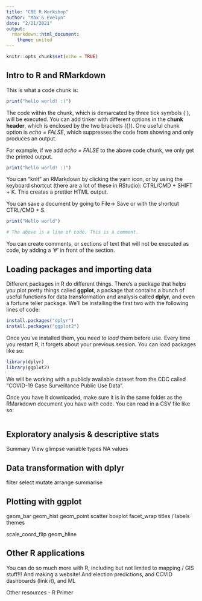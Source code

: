 ```yaml
---
title: "CBE R Workshop"
author: "Max & Evelyn"
date: "2/21/2021"
output:
  rmarkdown::html_document:
    theme: united
---
```


```r
knitr::opts_chunk$set(echo = TRUE)
```

## Intro to R and RMarkdown

This is what a code chunk is:

```r
print("hello world! :)")
```

The code within the chunk, which is demarcated by three tick symbols (`), will be executed. You can add tinker with different options in the **chunk header**, which is enclosed by the two brackets (\{\}). One useful chunk option is *echo = FALSE*, which suppresses the code from showing and only produces an output.

For example, if we add *echo = FALSE* to the above code chunk, we only get the printed output.

```r
print("hello world! :)")
```

You can "knit" an RMarkdown by clicking the yarn icon, or by using the keyboard shortcut (there are a lot of these in RStudio): CTRL/CMD + SHIFT + K. This creates a prettier HTML output.

You can save a document by going to File-> Save or with the shortcut CTRL/CMD + S.

```r
print("Hello world")

# The above is a line of code. This is a comment.
```

You can create comments, or sections of text that will not be executed as code, by adding a '#' in front of the section.

## Loading packages and importing data

Different packages in R do different things. There's a package that helps you plot pretty things called **ggplot**, a package that contains a bunch of useful functions for data transformation and analysis called **dplyr**, and even a fortune teller package. We'll be installing the first two with the following lines of code:

```r
install.packages("dplyr")
install.packages("ggplot2")
```

Once you've installed them, you need to *load* them before use. Every time you restart R, it forgets about your previous session. You can load packages like so:

```r
library(dplyr)
library(ggplot2)
```

We will be working with a publicly available dataset from the CDC called "COVID-19 Case Surveillance Public Use Data".

Once you have it downloaded, make sure it is in the same folder as the RMarkdown document you have with code. You can read in a CSV file like so:

```r

```

## Exploratory analysis & descriptive stats

Summary
View
glimpse
variable types
NA values





## Data transformation with dplyr

filter
select
mutate
arrange
summarise



## Plotting with ggplot

geom_bar
geom_hist
geom_point
scatter
boxplot
facet_wrap
titles / labels
themes


scale_coord_flip
geom_hline

## Other R applications

You can do so much more with R, including but not limited to mapping / GIS stuff!!! And making a website! And election predictions, and COVID dashboards (link it), and ML

Other resources - R Primer










